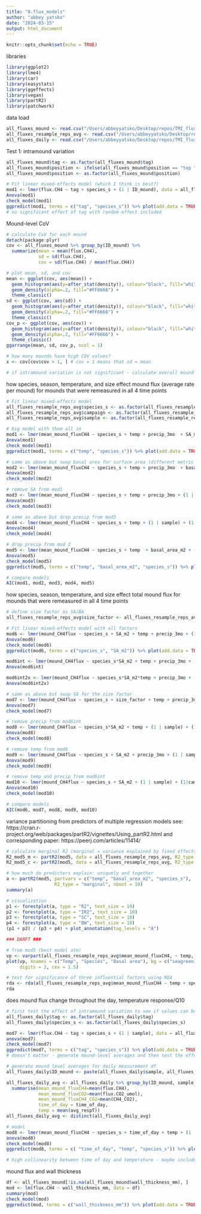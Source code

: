 ```yaml
---
title: "8.flux_models"
author: "abbey yatsko"
date: "2024-03-15"
output: html_document
---
```


```r
knitr::opts_chunk$set(echo = TRUE)
```

libraries
```r
library(ggplot2)
library(lme4)
library(car)
library(easystats)
library(ggeffects)
library(vegan)
library(partR2)
library(patchwork)
```

data load 
```r
all_fluxes_mound <- read.csv("/Users/abbeyyatsko/Desktop/repos/TMI_flux/data/finalfluxes/all_fluxes_mound.csv")
all_fluxes_resample_reps_avg <- read.csv("/Users/abbeyyatsko/Desktop/repos/TMI_flux/data/finalfluxes/all_fluxes_resample_reps_avg.csv")
all_fluxes_daily <- read.csv("/Users/abbeyyatsko/Desktop/repos/TMI_flux/data/finalfluxes/all_daily_fluxes.csv")
```

Test 1: intramound variation
```r
all_fluxes_mound$tag <- as.factor(all_fluxes_mound$tag) 
all_fluxes_mound$position <- ifelse(all_fluxes_mound$position == "top ", "top", all_fluxes_mound$position)
all_fluxes_mound$position <- as.factor(all_fluxes_mound$position) 

# Fit linear mixed-effects model (which I think is best?)
mod1 <- lmer(flux.CH4 ~ tag + species_s + (1 | ID_mound), data = all_fluxes_mound)
Anova(mod1)
check_model(mod1)
ggpredict(mod1, terms = c("tag", "species_s")) %>% plot(add.data = TRUE)
# no significant effect of tag with random effect included
```

Mound-level CoV 
```r
# calculate CoV for each mound
detach(package:plyr)
cov <- all_fluxes_mound %>% group_by(ID_mound) %>% 
  summarize(mean = mean(flux.CH4), 
            sd = sd(flux.CH4),
            cov = sd(flux.CH4) / mean(flux.CH4))

# plot mean, sd, and cov
mean <- ggplot(cov, aes(mean)) +
  geom_histogram(aes(y=after_stat(density)), colour="black", fill="white")+
  geom_density(alpha=.2, fill="#FF6666") +
  theme_classic()
sd <- ggplot(cov, aes(sd)) +
  geom_histogram(aes(y=after_stat(density)), colour="black", fill="white")+
  geom_density(alpha=.2, fill="#FF6666") +
  theme_classic()
cov_p <- ggplot(cov, aes(cov)) +
  geom_histogram(aes(y=after_stat(density)), colour="black", fill="white")+
  geom_density(alpha=.2, fill="#FF6666") +
  theme_classic()
ggarrange(mean, sd, cov_p, ncol = 1)

# how many mounds have high COV values?
x <- cov[cov$cov > 1, ] # cov = 1 means that sd = mean 

# if intramound variation is not significant - calculate overall mound average and use this in further analyses
```

how species, season, temperature, and size effect mound flux (average rate per mound) for mounds that were remeasured in all 4 time points
```r
# Fit linear mixed-effects model
all_fluxes_resample_reps_avg$species_s <- as.factor(all_fluxes_resample_reps_avg$species_s)
all_fluxes_resample_reps_avg$campaign <- as.factor(all_fluxes_resample_reps_avg$campaign)
all_fluxes_resample_reps_avg$sample <- as.factor(all_fluxes_resample_reps_avg$sample)

# big model with them all in 
mod1 <- lmer(mean_mound_fluxCH4 ~ species_s + temp + precip_3mo  + SA_m2 + (1 | sample) + (1|campaign), data = all_fluxes_resample_reps_avg)
Anova(mod1)
check_model(mod1)
ggpredict(mod1, terms = c("temp", "species_s")) %>% plot(add.data = TRUE)

# same as above but swap basal area for surface area (different metric of size)
mod2 <- lmer(mean_mound_fluxCH4 ~ species_s + temp + precip_3mo  + basal_area_m2 + (1 | sample) + (1|campaign), data = all_fluxes_resample_reps_avg)
Anova(mod2)
check_model(mod2)

# remove SA from mod1
mod3 <- lmer(mean_mound_fluxCH4 ~ species_s + temp + precip_3mo + (1 | sample) + (1|campaign), data = all_fluxes_resample_reps_avg)
Anova(mod3)
check_model(mod3)

# same as above but drop precip from mod3
mod4 <- lmer(mean_mound_fluxCH4 ~ species_s + temp + (1 | sample) + (1|campaign), data = all_fluxes_resample_reps_avg)
Anova(mod4)
check_model(mod4)

# drop precip from mod 2 
mod5 <- lmer(mean_mound_fluxCH4 ~ species_s + temp  + basal_area_m2 + (1 | sample) + (1|campaign), data = all_fluxes_resample_reps_avg)
Anova(mod5)
check_model(mod5)
ggpredict(mod5, terms = c("temp", "basal_area_m2", "species_s")) %>% plot(add.data = TRUE)

# compare models
AIC(mod1, mod2, mod3, mod4, mod5)
```

how species, season, temperature, and size effect total mound flux for mounds that were remeasured in all 4 time points
```r
# define size factor as SA/BA 
all_fluxes_resample_reps_avg$size_factor <- all_fluxes_resample_reps_avg$SA_m2 / all_fluxes_resample_reps_avg$basal_area_m2

# Fit linear mixed-effects model with all factors 
mod6 <- lmer(mound_CH4flux ~ species_s + SA_m2 + temp + precip_3mo + (1 | sample) + (1|campaign), data = all_fluxes_resample_reps_avg)
Anova(mod6)
check_model(mod6)
ggpredict(mod6, terms = c("species_s", "SA_m2")) %>% plot(add.data = TRUE)

mod6int <- lmer(mound_CH4flux ~ species_s*SA_m2 + temp + precip_3mo + (1 | sample) + (1|campaign), data = all_fluxes_resample_reps_avg)
Anova(mod6int)

mod6int2x <- lmer(mound_CH4flux ~ species_s*SA_m2*temp + precip_3mo + (1 | sample) + (1|campaign), data = all_fluxes_resample_reps_avg)
Anova(mod6int2x)

# same as above but swap SA for the size factor
mod7 <- lmer(mound_CH4flux ~ species_s + size_factor + temp + precip_3mo + (1 | sample) + (1|campaign), data = all_fluxes_resample_reps_avg)
Anova(mod7)
check_model(mod7)

# remove precip from mod6int
mod8 <- lmer(mound_CH4flux ~ species_s*SA_m2 + temp + (1 | sample) + (1|campaign), data = all_fluxes_resample_reps_avg)
Anova(mod8)
check_model(mod8)

# remove temp from mod6
mod9 <- lmer(mound_CH4flux ~ species_s + SA_m2 + precip_3mo + (1 | sample) + (1|campaign), data = all_fluxes_resample_reps_avg)
Anova(mod9)
check_model(mod9)

# remove temp and precip from mod6int
mod10 <- lmer(mound_CH4flux ~ species_s + SA_m2 + (1 | sample) + (1|campaign), data = all_fluxes_resample_reps_avg)
Anova(mod10)
check_model(mod10)

# compare models
AIC(mod6, mod7, mod8, mod9, mod10)
```

variance partitioning from predictors of multiple regression models
see: https://cran.r-project.org/web/packages/partR2/vignettes/Using_partR2.html
and corresponding paper: https://peerj.com/articles/11414/
```r
# calculate marginal R2 (marginal = variance explained by fixed effects only. set R2_type to "conditional" for fixed+random)
R2_mod5_m <- partR2(mod5, data = all_fluxes_resample_reps_avg, R2_type = "marginal", nboot = 10)
R2_mod5_c <- partR2(mod5, data = all_fluxes_resample_reps_avg, R2_type = "conditional", nboot = 10)

# how much do predictors explain: uniquely and together
a <- partR2(mod5, partvars = c("temp", "basal_area_m2", "species_s"), 
                  R2_type = "marginal", nboot = 10)
summary(a)

# visualization 
p1 <- forestplot(a, type = "R2", text_size = 10)
p2 <- forestplot(a, type = "IR2", text_size = 10)
p3 <- forestplot(a, type = "SC", text_size = 10)
p4 <- forestplot(a, type = "BW", text_size = 10)
(p1 + p2) / (p3 + p4) + plot_annotation(tag_levels = "A")

### DARFT ###

# from mod5 (best model atm)
vp <- varpart(all_fluxes_resample_reps_avg$mean_mound_fluxCH4, ~ temp, ~ species_s, ~ basal_area_m2, data = all_fluxes_resample_reps_avg)
plot(vp, Xnames = c("Temp", "Species", "Basal area"), bg = c("seagreen3", "mediumpurple", "yellow"), alpha = 80, 
     digits = 2, cex = 1.5)

# test for significance of three influential factors using RDA
rda <- rda(all_fluxes_resample_reps_avg$mean_mound_fluxCH4 ~ temp + species_s + basal_area_m2, data = all_fluxes_resample_reps_avg)
rda

```

does mound flux change throughout the day, temperature response/Q10 
```r
# first test the effect of intramound variation to see if values can be averaged
all_fluxes_daily$tag <- as.factor(all_fluxes_daily$tag)
all_fluxes_daily$species_s <- as.factor(all_fluxes_daily$species_s)

mod7 <- lmer(flux.CH4 ~ tag + species_s + (1 | sample), data = all_fluxes_daily)
anova(mod7)
check_model(mod7)
ggpredict(mod7, terms = c("tag", "species_s")) %>% plot(add.data = TRUE)
# doesn't matter - generate mound-level averages and then test the effect of time of day 

# generate mound level averages for daily measurement df
all_fluxes_daily$ID_mound <- paste(all_fluxes_daily$sample, all_fluxes_daily$time_of_day, sep = "-")

all_fluxes_daily_avg <- all_fluxes_daily %>% group_by(ID_mound, sample, species_s) %>% 
  summarise(mean_mound_fluxCH4=mean(flux.CH4),
            mean_mound_fluxCO2=mean(flux.CO2_umol), 
            mean_mound_fluxCH4_CO2=mean(CH4_CO2), 
            time_of_day = time_of_day, 
            temp = mean(avg_respT))
all_fluxes_daily_avg <- distinct(all_fluxes_daily_avg)

# model 
mod8 <- lmer(mean_mound_fluxCH4 ~ species_s + time_of_day + temp + (1 | sample), data = all_fluxes_daily_avg)
anova(mod8)
check_model(mod8)
ggpredict(mod8, terms = c( "time_of_day", "temp", "species_s")) %>% plot(add.data = TRUE)

# high collinearity between time of day and temperature - maybe include interaction? 
```

mound flux and wall thickness 
```r
df <- all_fluxes_mound[!is.na(all_fluxes_mound$wall_thickness_mm), ]
mod <- lm(flux.CH4 ~ wall_thickness_mm, data = df)
summary(mod)
check_model(mod)
ggpredict(mod, terms = c("wall_thickness_mm")) %>% plot(add.data = TRUE)
```


